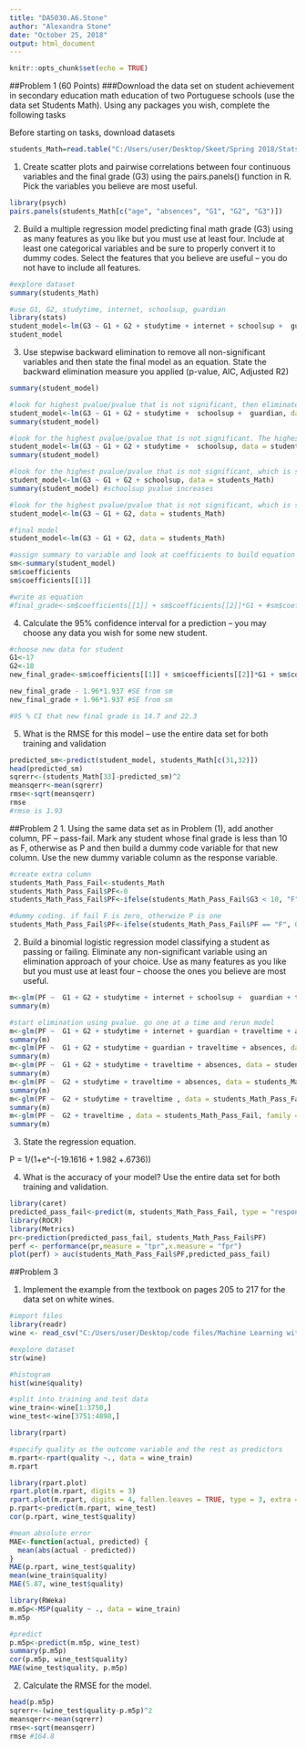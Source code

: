 ---
title: "DA5030.A6.Stone"
author: "Alexandra Stone"
date: "October 25, 2018"
output: html_document
---

```{r setup, include=FALSE}
knitr::opts_chunk$set(echo = TRUE)
```


##Problem 1 (60 Points)
###Download the data set on student achievement in secondary education math education of two Portuguese schools (use the data set Students Math). Using any packages you wish, complete the following tasks

Before starting on tasks, download datasets
```{r cars}
students_Math=read.table("C:/Users/user/Desktop/Skeet/Spring 2018/Stats/Module07/student/student-mat.csv",sep=";",header=TRUE)


```

1. Create scatter plots and pairwise correlations between four continuous variables and the final grade (G3) using the pairs.panels() function in R. Pick the variables you believe are most useful.
```{r}
library(psych)
pairs.panels(students_Math[c("age", "absences", "G1", "G2", "G3")])
```
2. Build a multiple regression model predicting final math grade (G3) using as many features as you like but you must use at least four. Include at least one categorical variables and be sure to properly convert it to dummy codes. Select the features that you believe are useful -- you do not have to include all features.
 
```{r}
#explore dataset
summary(students_Math)

#use G1, G2, studytime, internet, schoolsup, guardian
library(stats)
student_model<-lm(G3 ~ G1 + G2 + studytime + internet + schoolsup +  guardian, data = students_Math)
student_model
```
3. Use stepwise backward elimination to remove all non-significant variables and then state the final model as an equation. State the backward elimination measure you applied (p-value, AIC, Adjusted R2)
 
```{r}
summary(student_model)

#look for highest pvalue/pvalue that is not significant, then eliminate and run the model again.  The highest p value is internet so eliminate then run again
student_model<-lm(G3 ~ G1 + G2 + studytime +  schoolsup +  guardian, data = students_Math)
summary(student_model)

#look for the highest pvalue/pvalue that is not significant. The highest pvalue would be guardian
student_model<-lm(G3 ~ G1 + G2 + studytime +  schoolsup, data = students_Math)
summary(student_model)

#look for the highest pvalue/pvalue that is not significant, which is studytime
student_model<-lm(G3 ~ G1 + G2 + schoolsup, data = students_Math)
summary(student_model) #schoolsup pvalue increases

#look for the highest pvalue/pvalue that is not significant, which is schoolsup
student_model<-lm(G3 ~ G1 + G2, data = students_Math)

#final model
student_model<-lm(G3 ~ G1 + G2, data = students_Math)

#assign summary to variable and look at coefficients to build equation
sm<-summary(student_model)
sm$coefficients
sm$coefficients[[1]]

#write as equation
#final_grade<-sm$coefficients[[1]] + sm$coefficients[[2]]*G1 + #sm$coefficients[[3]]*G2
```
4. Calculate the 95% confidence interval for a prediction -- you may choose any data you wish for some new student.
 
```{r}
#choose new data for student
G1<-17
G2<-18
new_final_grade<-sm$coefficients[[1]] + sm$coefficients[[2]]*G1 + sm$coefficients[[3]]*G2 #18.54

new_final_grade - 1.96*1.937 #SE from sm
new_final_grade + 1.96*1.937 #SE from sm

#95 % CI that new final grade is 14.7 and 22.3
```
5. What is the RMSE for this model -- use the entire data set for both training and validation
```{r}
predicted_sm<-predict(student_model, students_Math[c(31,32)])
head(predicted_sm)
sqrerr<-(students_Math[33]-predicted_sm)^2
meansqerr<-mean(sqrerr)
rmse<-sqrt(meansqerr)
rmse
#rmse is 1.93
```
##Problem 2 
1. Using the same data set as in Problem (1), add another column, PF -- pass-fail. Mark any student whose final grade is less than 10 as F, otherwise as P and then build a dummy code variable for that new column. Use the new dummy variable column as the response variable.
```{r}
#create extra column
students_Math_Pass_Fail<-students_Math
students_Math_Pass_Fail$PF<-0
students_Math_Pass_Fail$PF<-ifelse(students_Math_Pass_Fail$G3 < 10, "F", "P")

#dummy coding. if fail F is zero, otherwize P is one
students_Math_Pass_Fail$PF<-ifelse(students_Math_Pass_Fail$PF == "F", 0, 1)
```
2. Build a binomial logistic regression model classifying a student as passing or failing. Eliminate any non-significant variable using an elimination approach of your choice. Use as many features as you like but you must use at least four -- choose the ones you believe are most useful.
```{r}
m<-glm(PF ~  G1 + G2 + studytime + internet + schoolsup +  guardian + traveltime + absences, data = students_Math_Pass_Fail, family = binomial)
summary(m)

#start elimination using pvalue. go one at a time and rerun model
m<-glm(PF ~  G1 + G2 + studytime + internet + guardian + traveltime + absences, data = students_Math_Pass_Fail, family = binomial)
summary(m)
m<-glm(PF ~  G1 + G2 + studytime + guardian + traveltime + absences, data = students_Math_Pass_Fail, family = binomial)
summary(m)
m<-glm(PF ~  G1 + G2 + studytime + traveltime + absences, data = students_Math_Pass_Fail, family = binomial)
summary(m)
m<-glm(PF ~  G2 + studytime + traveltime + absences, data = students_Math_Pass_Fail, family = binomial)
summary(m)
m<-glm(PF ~  G2 + studytime + traveltime , data = students_Math_Pass_Fail, family = binomial)
summary(m)
m<-glm(PF ~  G2 + traveltime , data = students_Math_Pass_Fail, family = binomial)
summary(m)
```
3. State the regression equation.

P = 1/(1+e^-(-19.1616 + 1.982 +.6736))

4. What is the accuracy of your model? Use the entire data set for both training and validation.
```{r}
library(caret)
predicted_pass_fail<-predict(m, students_Math_Pass_Fail, type = "response")
library(ROCR)
library(Metrics)
pr<-prediction(predicted_pass_fail, students_Math_Pass_Fail$PF)
perf <- performance(pr,measure = "tpr",x.measure = "fpr")
plot(perf) > auc(students_Math_Pass_Fail$PF,predicted_pass_fail)
```
##Problem 3 

1. Implement the example from the textbook on pages 205 to 217 for the data set on white wines.

```{r}
#import files
library(readr)
wine <- read_csv("C:/Users/user/Desktop/code files/Machine Learning with R, Second Edition_Code/Chapter 06/whitewines.csv")

#explore dataset
str(wine)

#histogram
hist(wine$quality)

#split into training and test data
wine_train<-wine[1:3750,]
wine_test<-wine[3751:4898,]

library(rpart)

#specify quality as the outcome variable and the rest as predictors
m.rpart<-rpart(quality ~., data = wine_train)
m.rpart

library(rpart.plot)
rpart.plot(m.rpart, digits = 3)
rpart.plot(m.rpart, digits = 4, fallen.leaves = TRUE, type = 3, extra = 101)
p.rpart<-predict(m.rpart, wine_test)
cor(p.rpart, wine_test$quality)

#mean absolute error
MAE<-function(actual, predicted) {
  mean(abs(actual - predicted))
}
MAE(p.rpart, wine_test$quality)
mean(wine_train$quality)
MAE(5.87, wine_test$quality)

library(RWeka)
m.m5p<-M5P(quality ~ ., data = wine_train)
m.m5p

#predict
p.m5p<-predict(m.m5p, wine_test)
summary(p.m5p)
cor(p.m5p, wine_test$quality)
MAE(wine_test$quality, p.m5p)
```

2. Calculate the RMSE for the model.

```{r}
head(p.m5p)
sqrerr<-(wine_test$quality-p.m5p)^2
meansqerr<-mean(sqrerr)
rmse<-sqrt(meansqerr)
rmse #164.8
```

